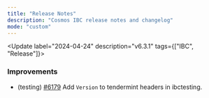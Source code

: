 ```yaml
---
title: "Release Notes"
description: "Cosmos IBC release notes and changelog"
mode: "custom"
---
```


<Update label="2024-04-24" description="v6.3.1" tags={["IBC", "Release"]}>
  ### Improvements
  * (testing) [\#6179](https://github.com/cosmos/ibc-go/pull/6179) Add `Version` to tendermint headers in ibctesting.
</Update>